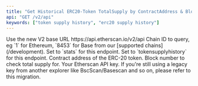 ```yaml
---
title: "Get Historical ERC20-Token TotalSupply by ContractAddress & BlockNo"
api: "GET /v2/api"
keywords: ["token supply history", "erc20 supply history"]
---
```



<CreditChip description="Returns the amount of an ERC-20 token in circulation at a specific block" pro={true} />

  <ParamField path="v2" type="string" default="v2">
    Use the new V2 base URL https://api.etherscan.io/v2/api
  </ParamField>
  <ParamField query="chainid" type="string" initialValue="1">
    Chain ID to query, eg `1` for Ethereum, `8453` for Base from our [supported chains](/development).
  </ParamField>
  <ParamField query="module" type="string" initialValue="stats">
    Set to `stats` for this endpoint.
  </ParamField>
  <ParamField query="action" type="string" initialValue="tokensupplyhistory">
    Set to `tokensupplyhistory` for this endpoint.
  </ParamField>
  <ParamField query="contractaddress" type="string" initialValue="0x57d90b64a1a57749b0f932f1a3395792e12e7055">
    Contract address of the ERC-20 token.
  </ParamField>
  <ParamField query="blockno" type="integer" initialValue="8000000">
    Block number to check total supply for.
  </ParamField>
  <ParamField query="apikey" type="string">
    Your Etherscan API key. If you're still using a legacy key from another explorer like BscScan/Basescan and so on, please refer to this migration.
  </ParamField>
